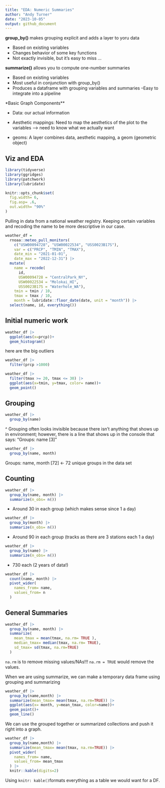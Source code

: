 ```yaml
---
title: "EDA: Numeric Summaries"
author: "Andy Turner"
date: "2023-10-05"
output: github_document
---
```


**group_by()** makes grouping explicit and adds a layer to yoru data

* Based on existing variables 
* Changes behavior of some key functions 
* Not exactly invisible, but it’s easy to miss … 

**summarize()** allows you to compute one-number summaries

* Based on existing variables
* Most useful in conjunction with group_by() 
* Produces a dataframe with grouping variables and summaries –Easy to integrate into a pipeline 



*Basic Graph Components**

* Data: our actual information 

* Aesthetic mappings: Need to map the aesthetics of the plot to the variables --> need to know what we actually want

* geoms: A layer combines data, aesthetic mapping, a geom (geometric object)

## Viz and EDA
```r
library(tidyverse)
library(ggridges)
library(patchwork)
library(lubridate)

knitr::opts_chunk$set(
  fig.width= 6,
  fig.asp= .6,
  out.width= "90%"
)
```

Pulling in data from a national weather registry. Keeping certain variables and recoding the name to be more descriptive in our case. 
```r
weather_df = 
  rnoaa::meteo_pull_monitors(
    c("USW00094728", "USW00022534", "USS0023B17S"),
    var = c("PRCP", "TMIN", "TMAX"), 
    date_min = "2021-01-01",
    date_max = "2022-12-31") |>
  mutate(
    name = recode(
      id, 
      USW00094728 = "CentralPark_NY", 
      USW00022534 = "Molokai_HI",
      USS0023B17S = "Waterhole_WA"),
    tmin = tmin / 10,
    tmax = tmax / 10,
    month = lubridate::floor_date(date, unit = "month")) |>
  select(name, id, everything())

```

## Initial numeric work

```r
weather_df |> 
  ggplot(aes(x=prcp))+
  geom_histogram()
```

here are the big outliers
```r
weather_df |> 
  filter(prcp >1000)
```

```r
weather_df |> 
  filter(tmax >= 20, tmax <= 30) |> 
  ggplot(aes(x=tmin, y=tmax, color= name))+
  geom_point()
```

## Grouping

```r
weather_df |> 
  group_by(name)
```
^ Grouping often looks invisible because there isn't anything that shows up in environment; however, there is a line that shows up in the console that says: "Groups:   name [3]"

```r
weather_df |> 
  group_by(name, month)
```
 Groups:   name, month [72] <- 72 unique groups in the data set
 
## Counting

```r
weather_df |> 
  group_by(name, month) |> 
  summarize(n_obs= n())
```
- Around 30 in each group (which makes sense since 1 a day)

```r
weather_df |> 
  group_by(month) |> 
  summarize(n_obs= n())
```
- Around 90 in each group (tracks as there are 3 stations each 1 a day)

```r
weather_df |> 
  group_by(name) |> 
  summarize(n_obs= n())
```
- 730 each (2 years of data!)

```r
weather_df |> 
  count(name, month) |> 
  pivot_wider(
    names_from= name,
    values_from= n
  )
```

## General Summaries

```r
weather_df |> 
  group_by(name, month) |> 
  summarize(
    mean_tmax = mean(tmax, na.rm= TRUE ),
    median_tmax= median(tmax, na.rm= TRUE),
    sd_tmax= sd(tmax, na.rm=TRUE)
  )
```
`na.rm` is to remove missing values/NAs!!! `na.rm = TRUE` would remove the values. 

When we are using summarize, we can make a temporary data frame using grouping and summarizing

```r
weather_df |> 
  group_by(name,month) |> 
  summarize(mean_tmax= mean(tmax, na.rm=TRUE)) |> 
  ggplot(aes(x= month, y=mean_tmax, color=name))+
  geom_point()+
  geom_line()
```
We can use the grouped together or summarized collections and push it right into a graph. 

```r
weather_df |> 
  group_by(name,month) |> 
  summarize(mean_tmax= mean(tmax, na.rm=TRUE)) |> 
  pivot_wider(
    names_from= name,
    values_from= mean_tmax
  ) |> 
  knitr::kable(digits=2)
```
Using `knitr: kable()`formats everything as a table we would want for a DF.
